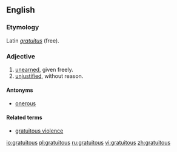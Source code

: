 ==English==

===Etymology===
Latin ''[[gratuitus]]'' (free).

===Adjective===
{{en-adj}}

# [[unearned]], given freely.
# [[unjustified]], without reason.

====Antonyms====
*[[onerous]]

====Related terms====
*[[gratuitous violence]]

[[io:gratuitous]]
[[pl:gratuitous]]
[[ru:gratuitous]]
[[vi:gratuitous]]
[[zh:gratuitous]]